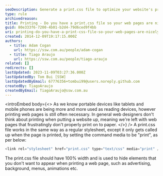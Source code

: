 ```yaml
---
seoDescription: Generate a print.css file to optimize your website's printing experience, ensuring a nicely printable version of your web pages.
type: rule
archivedreason:
title: Printing - Do you have a print.css file so your web pages are nicely printable?
guid: 80e333f6-7200-4b01-b2d4-79d6ced9f4bb
uri: printing-do-you-have-a-print-css-file-so-your-web-pages-are-nicely-printable
created: 2014-12-09T19:17:15.000Z
authors:
  - title: Adam Cogan
    url: https://ssw.com.au/people/adam-cogan
  - title: Tiago Araujo
    url: https://ssw.com.au/people/tiago-araujo
related: []
redirects: []
lastUpdated: 2023-11-09T03:27:36.000Z
lastUpdatedBy: Tom Bui [SSW]
lastUpdatedByEmail: 67776356+tombui99@users.noreply.github.com
createdBy: TiagoAraujo
createdByEmail: TiagoAraujo@ssw.com.au
---
```


<introEmbed
  body={<>
As we know portable devices like tablets and mobile phones are being more and more used as reading devices, however printing web pages is still often necessary. In general web designers don't think about printing when putting a website up, meaning we're left with web pages that frustratingly don't properly print on to paper.
  </>}
/>
A print.css file works in the same way as a regular stylesheet, except it only gets called up when the page is printed, by setting the command media to be "print", as per below:

```cs
<link rel="stylesheet" href="print.css" type="text/css" media="print" />
```

The print.css file should have 100% width and is used to hide elements that you don't want to appear when printing a web page, such as advertising, background, menus, animations etc.
